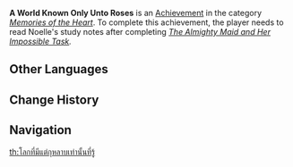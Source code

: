 {{Achievement Infobox
|title        = 
|id           = 84109
|order id     = 6311
|category     = Memories of the Heart
|description  = Read Noelle's study notes.
|requirements = Read Noelle's study notes after completing ''[[Gift and Intent#The Almighty Maid and Her Impossible Task|The Almighty Maid and Her Impossible Task]].''
|primogems    = 5
|tracking     = 
|hidden       = 1
|quest        = Chivalric Training
|topic        = 
}}
'''A World Known Only Unto Roses''' is an [[Achievement]] in the category ''[[Memories of the Heart]]''. To complete this achievement, the player needs to read Noelle's study notes after completing ''[[Gift and Intent#The Almighty Maid and Her Impossible Task|The Almighty Maid and Her Impossible Task]].''
<!--
==Trivia==

==Video Guides==
{{EVT
|video1   = 
|caption1 = 
}}
-->
==Other Languages==
{{Other Languages|default_hidden=1
|en      = A World Known Only Unto Roses
|zhs     = 只有玫瑰知道的世界
|zhs_rm  = Zhǐyǒu Méiguī Zhīdào de Shìjiè
|zht     = 只有玫瑰知道的世界
|zht_rm  = Zhǐyǒu Méiguī Zhīdào de Shìjiè
|zh_note = This is a reference to the Chinese name of the Japanese anime/manga series {{w|''The World God Only Knows''}}.
|ja      = バラのみぞ知るセカイ
|ja_rm   = Bara no Mizo Shiru Sekai
|ko      = 장미만이 아는 세상
|ko_rm   = 
|es      = Un mundo que solo las rosas conocen
|fr      = Le nom de la rose
|ru      = Известный лишь розам мир
|th      = โลกที่มีแต่กุหลาบเท่านั้นที่รู้
|th_rm   = 
|vi      = Thế Giới Chỉ Có Hoa Hồng Biết
|de      = Eine Welt, die nur den Rosen bekannt ist
|id      = Dunia yang Hanya Diketahui Bunga Mawar
|pt      = O Mundo que só as Rosas Conhecem
}}

==Change History==
{{Change History|1.4}}
<!--
==References==
{{Reflist}}
-->
==Navigation==
{{Achievement Navbox|Memories of the Heart}}
[[th:โลกที่มีแต่กุหลาบเท่านั้นที่รู้]]